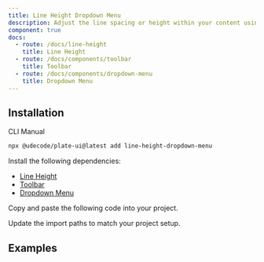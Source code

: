 ```yaml
---
title: Line Height Dropdown Menu
description: Adjust the line spacing or height within your content using a dropdown menu.
component: true
docs:
  - route: /docs/line-height
    title: Line Height
  - route: /docs/components/toolbar
    title: Toolbar
  - route: /docs/components/dropdown-menu
    title: Dropdown Menu
---
```


## Installation

<Tabs defaultValue="cli">

<TabsList>
<TabsTrigger value="cli">CLI</TabsTrigger>
<TabsTrigger value="manual">Manual</TabsTrigger>
</TabsList>
<TabsContent value="cli">

```bash
npx @udecode/plate-ui@latest add line-height-dropdown-menu
```

</TabsContent>

<TabsContent value="manual">

<Steps>

<Step>

Install the following dependencies:

- [Line Height](/docs/line-height)
- [Toolbar](/docs/components/toolbar)
- [Dropdown Menu](/docs/components/dropdown-menu)

</Step>

<Step>

Copy and paste the following code into your project.

</Step>

<ComponentSource name="line-height-dropdown-menu" />

<Step>

Update the import paths to match your project setup.

</Step>

</Steps>

</TabsContent>

</Tabs>

## Examples

<ComponentPreview name="playground-demo" id="lineheight" />

<ComponentSource src="../../templates/plate-playground-template/src/components/plate-ui/fixed-toolbar-buttons.tsx" />
